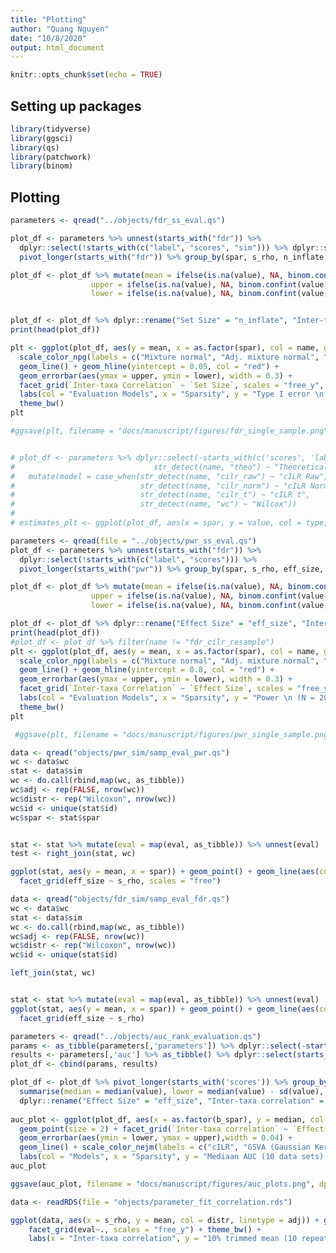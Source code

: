 ```yaml
---
title: "Plotting"
author: "Quang Nguyen"
date: "10/8/2020"
output: html_document
---
```


```r
knitr::opts_chunk$set(echo = TRUE)
```

## Setting up packages  
```r
library(tidyverse)
library(ggsci)
library(qs)
library(patchwork)
library(binom)
```

## Plotting  

```r
parameters <- qread("../objects/fdr_ss_eval.qs")

plot_df <- parameters %>% unnest(starts_with("fdr")) %>% 
  dplyr::select(!starts_with(c("label", "scores", "sim"))) %>% dplyr::select(!starts_with("fdr_se")) %>% 
  pivot_longer(starts_with("fdr")) %>% group_by(spar, s_rho, n_inflate, name)

plot_df <- plot_df %>% mutate(mean = ifelse(is.na(value), NA, binom.confint(value, 2e4, conf.level = 0.95, methods = "ac")$mean), 
                  upper = ifelse(is.na(value), NA, binom.confint(value, 2e4, conf.level = 0.95, methods = "ac")$upper),
                  lower = ifelse(is.na(value), NA, binom.confint(value, 2e4, conf.level = 0.95, methods = "ac")$lower))


plot_df <- plot_df %>% dplyr::rename("Set Size" = "n_inflate", "Inter-taxa Correlation" = "s_rho")
print(head(plot_df))

plt <- ggplot(plot_df, aes(y = mean, x = as.factor(spar), col = name, group = name)) + geom_point() +
  scale_color_npg(labels = c("Mixture normal", "Adj. mixture normal", "normal", "Adj. normal", "Wilcoxon Rank Sum")) + 
  geom_line() + geom_hline(yintercept = 0.05, col = "red") +
  geom_errorbar(aes(ymax = upper, ymin = lower), width = 0.3) +
  facet_grid(`Inter-taxa Correlation` ~ `Set Size`, scales = "free_y", labeller = label_both) +
  labs(col = "Evaluation Models", x = "Sparsity", y = "Type I error \n (N = 20,000, alpha = 0.05)") + 
  theme_bw()
plt

#ggsave(plt, filename = "docs/manuscript/figures/fdr_single_sample.png", dpi = 300, width = 10, height = 10)


# plot_df <- parameters %>% dplyr::select(-starts_with(c('scores', 'label'))) %>% unnest(starts_with("fdr")) %>%  pivot_longer(starts_with("fdr_se")) %>% mutate(type = case_when(str_detect(name, "emp")~ "Empirical",
#                               str_detect(name, "theo") ~ "Theoretical")) %>% 
#   mutate(model = case_when(str_detect(name, "cilr_raw") ~ "cILR Raw",
#                            str_detect(name, "cilr_norm") ~ "cILR Norm",
#                            str_detect(name, "cilr_t") ~ "cILR t",
#                            str_detect(name, "wc") ~ "Wilcox"))
# 
# estimates_plt <- ggplot(plot_df, aes(x = spar, y = value, col = type, shape = model, group = name)) + geom_point() + geom_line() + facet_grid(n_inflate ~ b_rho) + scale_color_nejm()


```

```r

parameters <- qread(file = "../objects/pwr_ss_eval.qs")
plot_df <- parameters %>% unnest(starts_with("fdr")) %>% 
  dplyr::select(!starts_with(c("label", "scores"))) %>% 
  pivot_longer(starts_with("pwr")) %>% group_by(spar, s_rho, eff_size, name) %>% unnest(value)

plot_df <- plot_df %>% mutate(mean = ifelse(is.na(value), NA, binom.confint(value, 2e4, conf.level = 0.95, methods = "ac")$mean), 
                  upper = ifelse(is.na(value), NA, binom.confint(value, 2e4, conf.level = 0.95, methods = "ac")$upper),
                  lower = ifelse(is.na(value), NA, binom.confint(value, 2e4, conf.level = 0.95, methods = "ac")$lower))

plot_df <- plot_df %>% dplyr::rename("Effect Size" = "eff_size", "Inter-taxa Correlation" = "s_rho")
print(head(plot_df))
#plot_df <- plot_df %>% filter(name != "fdr_cilr_resample")
plt <- ggplot(plot_df, aes(y = mean, x = as.factor(spar), col = name, group = name)) + geom_point() +
  scale_color_npg(labels = c("Mixture normal", "Adj. mixture normal", "normal", "Adj. normal", "Wilcoxon Rank Sum")) + 
  geom_line() + geom_hline(yintercept = 0.8, col = "red") + 
  geom_errorbar(aes(ymax = upper, ymin = lower), width = 0.3) + 
  facet_grid(`Inter-taxa Correlation` ~ `Effect Size`, scales = "free_y", labeller = label_both) +
  labs(col = "Evaluation Models", x = "Sparsity", y = "Power \n (N = 20000, alpha = 0.05)") + 
  theme_bw()
plt

 #ggsave(plt, filename = "docs/manuscript/figures/pwr_single_sample.png", dpi = 300, width = 10, height = 10)
```
```r
data <- qread("objects/pwr_sim/samp_eval_pwr.qs")
wc <- data$wc
stat <- data$sim
wc <- do.call(rbind,map(wc, as_tibble))
wc$adj <- rep(FALSE, nrow(wc))
wc$distr <- rep("Wilcoxon", nrow(wc))
wc$id <- unique(stat$id)
wc$spar <- stat$spar


stat <- stat %>% mutate(eval = map(eval, as_tibble)) %>% unnest(eval)
test <- right_join(stat, wc) 

ggplot(stat, aes(y = mean, x = spar)) + geom_point() + geom_line(aes(color = distr, linetype = adj)) + 
  facet_grid(eff_size ~ s_rho, scales = "free")
```

```r
data <- qread("objects/fdr_sim/samp_eval_fdr.qs")
wc <- data$wc
stat <- data$sim
wc <- do.call(rbind,map(wc, as_tibble))
wc$adj <- rep(FALSE, nrow(wc))
wc$distr <- rep("Wilcoxon", nrow(wc))
wc$id <- unique(stat$id)

left_join(stat, wc)


stat <- stat %>% mutate(eval = map(eval, as_tibble)) %>% unnest(eval)
ggplot(stat, aes(y = mean, x = spar)) + geom_point() + geom_line(aes(color = distr, linetype = adj)) + 
  facet_grid(eff_size ~ s_rho)
```

```r
parameters <- qread("../objects/auc_rank_evaluation.qs")
params <- as_tibble(parameters[,'parameters']) %>% dplyr::select(-starts_with('scores'))
results <- parameters[,'auc'] %>% as_tibble() %>% dplyr::select(starts_with('scores'))
plot_df <- cbind(params, results)

plot_df <- plot_df %>% pivot_longer(starts_with('scores')) %>% group_by(b_spar, b_rho, eff_size, name) %>% 
  summarise(median = median(value), lower = median(value) - sd(value), upper = median(value) + sd(value)) %>% 
  dplyr::rename("Effect Size" = "eff_size", "Inter-taxa correlation" = "b_rho")
  
auc_plot <- ggplot(plot_df, aes(x = as.factor(b_spar), y = median, col = name, group = name)) + geom_hline(yintercept = 0.8, col = "red") + 
  geom_point(size = 2) + facet_grid(`Inter-taxa correlation` ~ `Effect Size`, labeller = label_both) + theme_bw() +
  geom_errorbar(aes(ymin = lower, ymax = upper),width = 0.04) + 
  geom_line() + scale_color_nejm(labels = c("cILR", "GSVA (Gaussian Kernel)", "GSVA (Poisson Kernel)", "Proportions","ssGSEA")) + 
  labs(col = "Models", x = "Sparsity", y = "Mediaan AUC (10 data sets) with HD intervals")
auc_plot

ggsave(auc_plot, filename = "docs/manuscript/figures/auc_plots.png", dpi = 300, width = 10, height = 10)


```

```r
data <- readRDS(file = "objects/parameter_fit_correlation.rds")

ggplot(data, aes(x = s_rho, y = mean, col = distr, linetype = adj)) + geom_line() + geom_point() + scale_color_npg(labels = c("Mixture normal", "Normal")) +
    facet_grid(eval~., scales = "free_y") + theme_bw() +
    labs(x = "Inter-taxa correlation", y = "10% trimmed mean (10 repeats)", col = "Distribution", linetype = "Adjusted")


```